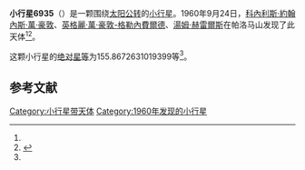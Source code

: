 {{Infobox planet
| bgcolour = #FFFFC0
| name = 6935 Morisot
| symbol = 
| image = 
| caption = 
| discovery = yes
| discovery_ref = 
| discoverer = [[科內利斯·約翰內斯·萬·豪敦|科內利斯·約翰內斯·萬·豪敦]]、[[英格麗·萬·豪敦-格勒內費爾德|英格麗·萬·豪敦-格勒內費爾德]]、[[湯姆·赫雷爾斯|湯姆·赫雷爾斯]]
| discovery_site = [[帕洛马山|帕洛马山]] 
| discovered = 1960年9月24日
| designations = yes
| mp_name = 
| named_after = 
| alt_names = 4524 P-L/ 1953 RX1 / 1991 RM32
| mp_category = [[主带小行星|主带小行星]]
| orbit_ref = <ref name="a">[http://ssd.jpl.nasa.gov/sbdb.cgi?sstr=6935 6935 Morisot] {{Wayback|url=http://ssd.jpl.nasa.gov/sbdb.cgi?sstr=6935 |date=20200820210615 }}，小行星數據庫瀏覽器（JPL Small-Body Database Browser）－[[美国国家航空航天局|美国国家航空航天局]]喷气推进实验室</ref>
| epoch = 2456400.5 (2013年4月18日更新)
| aphelion = {{convert|2.473712570927928|AU|km|3|abbr=on|lk=out}}
| perihelion = {{convert|2.079594810784572|AU|km|3|abbr=on}}
| semimajor = {{convert|2.27665369085625|AU|km|3|abbr=on}}
| eccentricity = 0.08655637
| period = 1254.711526 [[日|日]]<br />3.44[[儒略年|儒略年]]
| avg_speed = 
| inclination = .5457406645126467
| asc_node = 227.3777798510222
| mean_anomaly = 
| arg_peri = 155.8672631019399
| satellites = 
| physical_characteristics = yes
| dimensions = 
| mass = 
| density = 
| surface_grav = 
| escape_velocity = 
| sidereal_day = 
| axial_tilt = 
| pole_ecliptic_lat = 
| pole_ecliptic_lon = 
| albedo = 
| temperatures= 
| temp_name1 = 
| mean_temp_1 = 
| max_temp_1 = 
| temp_name2 = 
| max_temp_2 = 
| spectral_type = 
| abs_magnitude = 155.8672631019399
}}

'''小行星6935'''（{{lang-en|6935 Morisot}}）是一颗围绕[[太阳|太阳]][[公转|公转]]的[[小行星|小行星]]。1960年9月24日，[[科內利斯·約翰內斯·萬·豪敦|科內利斯·約翰內斯·萬·豪敦]]、[[英格麗·萬·豪敦-格勒內費爾德|英格麗·萬·豪敦-格勒內費爾德]]、[[湯姆·赫雷爾斯|湯姆·赫雷爾斯]]在帕洛马山发现了此天体<ref name="a" /><ref>{{cite news|title=小行星列表|url=http://cfa-www.harvard.edu/iau/lists/NumberedMPs.txt|accessdate=2013-07-08|newspaper=哈佛大学|archive-date=2008-05-17|archive-url=https://web.archive.org/web/20080517010638/http://cfa-www.harvard.edu/iau/lists/NumberedMPs.txt|dead-url=no}}</ref>。

这颗小行星的[[绝对星等|绝对星等]]为155.8672631019399等<ref name="a" />。

==参考文献==
{{reflist}}
{{Minor Planet Number|[[小行星6934|小行星6934]]|[[小行星6936|小行星6936]]}}

{{小天体}}

[[Category:小行星带天体|Category:小行星带天体]]
[[Category:1960年发现的小行星|Category:1960年发现的小行星]]

{{asteroid-stub}}